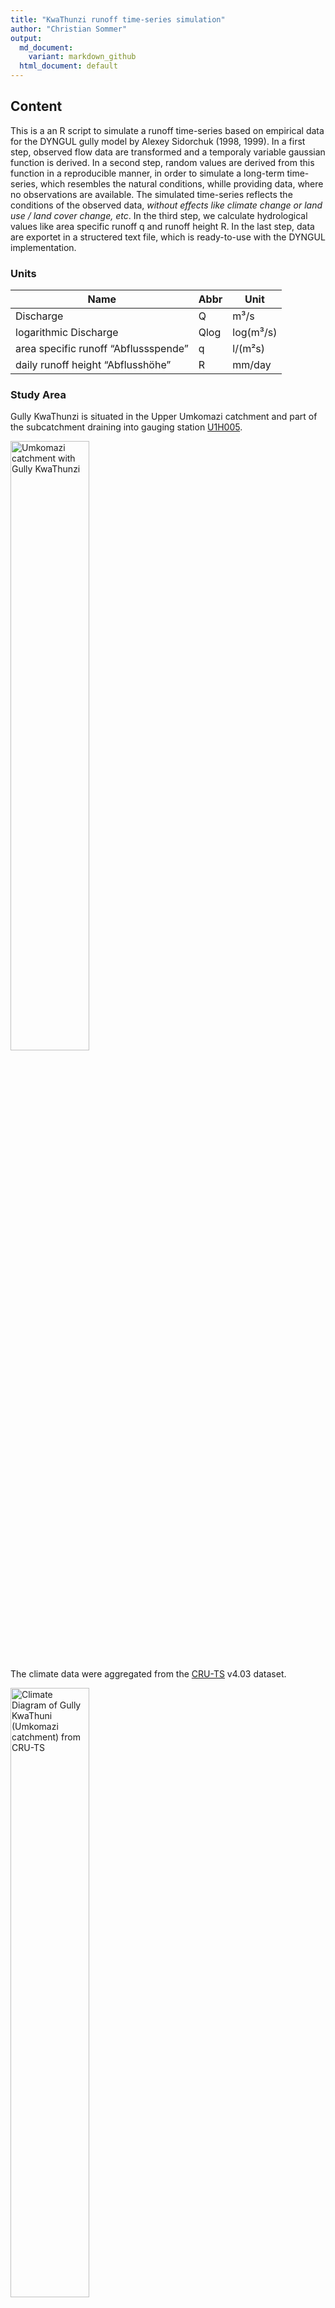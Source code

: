 ```yaml
---
title: "KwaThunzi runoff time-series simulation"
author: "Christian Sommer"
output:
  md_document:
    variant: markdown_github
  html_document: default
---
```

## Content
This is a an R script to simulate a runoff time-series based on empirical data for the DYNGUL gully model by Alexey Sidorchuk (1998, 1999). In a first step, observed flow data are transformed and a temporaly variable gaussian function is derived. In a second step, random values are derived from this function in a reproducible manner, in order to simulate a long-term time-series, which resembles the natural conditions, whille providing data, where no observations are available.
The simulated time-series reflects the conditions of the observed data, *without effects like climate change or land use / land cover change, etc*. In the third step, we calculate hydrological values like area specific runoff q and runoff height R. In the last step, data are exportet in a structered text file, which is ready-to-use with the DYNGUL implementation.

### Units

| Name                                 | Abbr | Unit                 |
|--------------------------------------|------|----------------------|
| Discharge                            | Q    | m³/s                 |
| logarithmic Discharge                | Qlog | log(m³/s)            |
| area specific runoff "Abflussspende" | q    | l/(m²s)              |
| daily runoff height "Abflusshöhe"    | R    | mm/day               |

### Study Area
Gully KwaThunzi is situated in the Upper Umkomazi catchment and part of the subcatchment draining into gauging station [U1H005](http://www.dwa.gov.za/hydrology/Verified/HyImage.aspx?Station=U1H005).

<img src="../docs/img/umkomazi_catchment.png" alt="Umkomazi catchment with Gully KwaThunzi" height="50%" width="50%">

The climate data were aggregated from the [CRU-TS](http://www.cru.uea.ac.uk/data) v4.03 dataset.

<img src="../docs/img/kt_walter-lieth.png" alt="Climate Diagram of Gully KwaThuni (Umkomazi catchment) from CRU-TS" height="50%" width="50%">


## Calculation
```r
library(readr)
library(lubridate)
library(ggplot2)
library(hydrostats)
```

### Data import and preparation
Import the runoff dataset 1960-2018 of the Umkomazi gauging station (ID: U1H005) available at the [South African Department of Water Affairs](http://www.dwa.gov.za/hydrology/Verified/HyDataSets.aspx?Station=U1H005). The runoff Q is in unit [m³/s].
```r
runoff <- read_table2("../data/U1H005_daily.txt", 
                      col_types = cols(DATE = col_integer()), 
                      skip = 10)
```
```r
head(runoff, 3)
```

We clean the data and set column formats. The quality code indicates the validity of each observation and is available [here](http://www.dwa.gov.za/hydrology/Verified/HyCodes.aspx).
Then, we derive seperate columns for 'year' and 'doy'(day-of-year) for each observation with the package [Lubridate](https://lubridate.tidyverse.org)
```r
runoff[is.na(runoff$QUAL),2] <- NA # remove Quality measures that shifted in the Q column
runoff <- ts.format(runoff, format="%Y%m%d", cols=c(1,2)) # set date format
runoff$year <- as.integer(substr(runoff$Date, 1,4)) # derive year
runoff$doy <- as.numeric(strftime(runoff$Date, format = "%j"))  # derive day-of-year
runoff <- na.omit(runoff) # delete empty fields
```

As a result, we get this table...
```r
head(runoff, 3)
```

... and this continuous dataset of the runoff at the gauging station.
```r
ggplot(runoff, aes(x=Date, y=Q)) + 
  ylim(0, 400) +
  ylab("Q [m³/s]") +
  geom_line(aes(group=1), colour="blue", size=.5) +
  facet_wrap(runoff$year, ncol=10, scales="free_x") +
  scale_x_datetime(date_breaks = "1 month", minor_breaks=NULL) +
  theme_bw() +
  theme(axis.text.x = element_blank(), axis.ticks.x = element_blank(),
        strip.text.x = element_text(size = 6))
```

### Runoff transformation and aggregation

We transform the discharge by a base 10 logarithm.
```r
runoff$Qlog <- log10(runoff$Q)  # calculate Log base 10 of runoff
runoff <- runoff[!(runoff$Qlog=='-Inf'),] # delete -Inf
```
```r
head(runoff,3)
```
```r
# Density of logarithmic runoff (per doy)  
ggplot(runoff, aes(x=doy,y=Qlog)) +
  geom_bin2d(binwidth=c(10,0.1)) +
  labs(x="Day of year", y="Log Q [m³/s]", title="Observed runoff Mkomazi (U1H005)") +
  ylim(-2,3) +
  theme_bw()
  
```

If we plot all of a day-of-year's discharges, which were measured over the time series, we notice that they follow a normal distribution, when plotted on a logarithmic scale.

```r
#ggplot(runoff, aes(Q))+
ggplot(subset(runoff, doy %in% c(1, 183)), aes(Q, group=doy, colour=factor(doy), fill=factor(doy)))+
  geom_density(aes(Q, group=doy, colour=factor(doy), fill=factor(doy)),adjust=3, alpha=0.5) +
  geom_rug()+
  scale_x_log10(limits=c(1,1000))+
  #scale_x_continuous(trans='log10')+
  scale_fill_discrete(name="Day of year",
                         breaks=c(1,183),
                         labels=c("Jan 1st", "Jul 1st")) +
  scale_colour_discrete(name="Day of year",
                         breaks=c(1,183),
                         labels=c("Jan 1st", "Jul 1st")) +
  labs(title="Runoff density for selected days", x="Q [m³/s]", caption="n=59 years") +
  theme_bw()
```

```r
#Furthermore, we conduct a Shapiro-Wilk test toconfirm our observation statistically. We excpect (H0), that the logarithmic discharge is normally distributed.


for(i in unique(runoff$doy)){
  
  if(shapiro.test(runoff$Qlog[runoff$doy==i])$p.value <= 0.01){
    print(shapiro.test(runoff$Qlog[runoff$doy==i])$p.value)
  }
  
}

```

Therefore, we can aptly describe daily runoff patterns through the calculation of mean and standard deviation for each individual day-of-year.
```r
#Create empty data frame
runoff_aggregates <- data.frame()

#aggregate mean runoff per day
runoff_aggregates <- aggregate(runoff, by=list(runoff$doy), FUN=mean)[,c('doy','Qlog')]

#aggregate mean runoff per day
runoff_aggregates$sd <- aggregate(runoff, list(runoff$doy), FUN=sd)[,c('Qlog')]

names(runoff_aggregates) <- c('doy','mean','sd')

```


### Runoff simulation
Now, We simulate expected runoff for each day of any given timeseries, in this example for the range 1500–2018. We create randomized values, based on the observed annual discharge distribution, which was derived from the time series 1960-2018. The random values are derived through a gaussian function from the observed mean and standard deviation.
```r
set.seed(2020)
# Manual input of desired time span
start_year <- 1500
end_year <- 2018
number_of_years <- end_year-start_year
runoff_pred <- data.frame()

# Simulation
for(i in runoff_aggregates$doy){
  x <- rnorm(number_of_years, mean=runoff_aggregates$mean[i], sd=runoff_aggregates$sd[i])
  pred <- data.frame(cbind(seq(start_year,end_year,1), # year
                         rep(i, number_of_years),      # doy
                         x))                           # predicted values
  runoff_pred <- rbind(runoff_pred, pred)
}
names(runoff_pred) <- c('year','doy','Qlog')

# Filter gap years
runoff_pred <- runoff_pred[!(runoff_pred$doy==366 & leap_year(runoff_pred$year)==TRUE),]

```

Here is the resulting distribution of daily discharges. The similarity with the previous illustration of observed data is obvious.
```r
ggplot(runoff_pred, aes(x=doy,y=Qlog)) +
  geom_bin2d(binwidth=c(10,0.1)) +
  labs(x="Day of year", y="Log Q [m³/s]", title="Simulated runoff Mkomazi (U1H005)")+
  ylim(-2,3)+
  theme_bw()
```

Backtransformation of the logarithmic runoffs to regular Q [m³/s]
```r
runoff_pred$Q <- 10^runoff_pred$Qlog
```

### Calculation of area specific runoff and runoff height
Until here, we were dealing with runoff values of the gauging station. Now we relate the results to the entire subcatchment area. Therefore, we calculate the **area specific runoff (q)** after Baumgartner & Liebscher (1996: eq. 14.1, p. 475) and Casper & Bormann (2016: eq. 8.4, p. 128) using
\begin{equation}q = \frac{Q}{A}\end{equation} 
with Q = runoff at the gauging station [m³/s] and A = subcatchment area of the gauging station [km²]. The area specific runoff q is in [l/(km²s)].
```r
catchment_area <- 1744 # area in [km²]
runoff_pred$q <- runoff_pred$Q*1000/catchment_area # Q [m³/s] to [l/s]
```

We also calculate the accumulated **runoff h** for each day in [mm/d] after Baumgartner & Liebscher (1996: eq. 14.2, p. 475)
\begin{equation}R = \frac{q⋅t}{10^6}\end{equation}
with t = time in [s]
```r
runoff_pred$R <- runoff_pred$q * 86400 / 10^6 # per day
```

Order rows by year and day-of-year
```r
runoff_pred <- runoff_pred[order(runoff_pred$year, runoff_pred$doy),]
```

This is the resulting table with simulated runoff in the differen formats Q [m³/s], q [l/(m²s)] and R [mm/d]:
```r
head(runoff_pred, 6)
```

### File Export
Finally, we export the simulated data to a structured file with the two columns 'year' and runoff ('q' or 'h'), which is ready to use with the gully model. Note that we convert q from unit [l/(km²s)] to [l/(m²s)] for compability reasons.
```r
# Export q in [l/(km²s)]
out <- runoff_pred[,c("year", "q")]
out$q <- out$q/1000000 # [l/(km²s)] to [l/(m²s)]
out$q <- format(out$q, scientific = FALSE) # change to decimals
write.table(out, "../output/S_150_lts_q.txt", sep="\t", row.names=F, col.names=F, quote=F)

# Export h in [mm/d]
out <- runoff_pred[,c("year", "R")] 
out$R <- format(out$R, scientific = FALSE) # change to decimals
write.table(out, "../output/S_150_lts_R.txt", sep="\t", row.names=F, col.names=F, quote=F)
```

## Useful Links
- [https://www.bauformeln.de/einheiten-rechner/niederschlagsintensitaet-und-abflussspende/](https://www.bauformeln.de/einheiten-rechner/niederschlagsintensitaet-und-abflussspende/)

## References
BAUMGARTNER, A. & LIEBSCHER, H. J. 1996. Lehrbuch der Hydrologie, Band 1: Allgemeine Hydologie, Quantitative Hydrologie, Stuttgart, Germany, Schweizerbarth.

CASPER, M. & BORMANN, H. 2016. Abfluss im Gewässersystem. In: FÖHRER, N., BORMANN, H., MIEGEL, K., CASPER, M., BRONSTERT, A., SCHUMANN, A. & WEILER, M. (eds.) Hydrologie. Bern, Switzerland: Haupt.

SIDORCHUK, A. & SIDORCHUK, A. (1998). Model for estimating gully morphology Modelling Soil Erosion, Sediment Transport and Closely Related Hydrological Processes, Vienna.

SIDORCHUK, A. (1999). "Dynamic and static models of gully erosion." CATENA 37(3): 401-414.